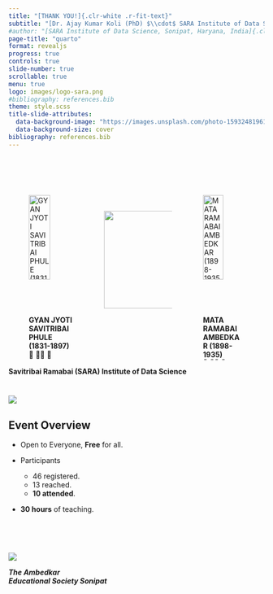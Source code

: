 ```yaml
---
title: "[THANK YOU!]{.clr-white .r-fit-text}"
subtitle: "[Dr. Ajay Kumar Koli (PhD) $\\cdot$ SARA Institute of Data Science, India]{.clr-white .r-fit-text}"
#author: "[SARA Institute of Data Science, Sonipat, Haryana, India]{.clr-white .r-fit-text}"
page-title: "quarto"
format: revealjs
progress: true
controls: true
slide-number: true
scrollable: true
menu: true
logo: images/logo-sara.png
#bibliography: references.bib
theme: style.scss
title-slide-attributes: 
  data-background-image: "https://images.unsplash.com/photo-1593248196138-bad1a611a766?q=80&w=1932&auto=format&fit=crop&ixlib=rb-4.0.3&ixid=M3wxMjA3fDB8MHxwaG90by1wYWdlfHx8fGVufDB8fHx8fA%3D%3D"
  data-background-size: cover
bibliography: references.bib
---
```


##  {background-image="https://images.unsplash.com/photo-1615715035868-fc94bd5ffdac?q=80&w=2070&auto=format&fit=crop&ixlib=rb-4.0.3&ixid=M3wxMjA3fDB8MHxwaG90by1wYWdlfHx8fGVufDB8fHx8fA%3D%3D" background-size="cover"}

<br>
<br>

::::::: centering
:::::: columns
::: {.column width="36%"}
![**GYAN JYOTI [SA]{.clr-red}VITRIBAI PHULE (1831-1897)**<br>🌺 🙏🏽
🌼](images/savitrimai.png){width=70%}
:::

::: {.column width="29%"}

<br>

![](images/logo-sara.png){width="2.0in" fig-align="center"}
:::

::: {.column width="34.75%"}
![**MATA [RA]{.clr-red}MABAI AMBEDKAR (1898-1935)**<br>🌺 🙏🏽
🌼](images/ramai.png){width=70%}
:::
::::::

[**Savitribai Ramabai (SARA) Institute of Data Science**]{.r-fit-text}
:::::::

# {background-image="https://images.unsplash.com/photo-1615715035868-fc94bd5ffdac?q=80&w=2070&auto=format&fit=crop&ixlib=rb-4.0.3&ixid=M3wxMjA3fDB8MHxwaG90by1wYWdlfHx8fGVufDB8fHx8fA%3D%3D" background-size="cover"}

[![](images/flyer-march.png){fig-align=center}]{.r-stretch}

## Event Overview {background-image="https://images.unsplash.com/photo-1615715035868-fc94bd5ffdac?q=80&w=2070&auto=format&fit=crop&ixlib=rb-4.0.3&ixid=M3wxMjA3fDB8MHxwaG90by1wYWdlfHx8fGVufDB8fHx8fA%3D%3D" background-size="cover"}

- Open to Everyone, **Free** for all.

- Participants
    - 46 registered.
    - 13 reached.
    - **10 attended**.

- **30 hours** of teaching.

## {background-image="https://images.unsplash.com/photo-1615715035868-fc94bd5ffdac?q=80&w=2070&auto=format&fit=crop&ixlib=rb-4.0.3&ixid=M3wxMjA3fDB8MHxwaG90by1wYWdlfHx8fGVufDB8fHx8fA%3D%3D" background-size="cover"}

<br>
<br>

:::: {.centering}

![](images/sonipat-bhawan.png)

[***The Ambedkar <br>Educational Society Sonipat***]{.r-fit-text}

::::

## {background-image=images/students.jpg background-size=cover}




